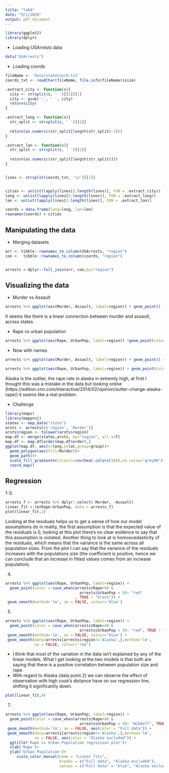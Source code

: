 ```yaml
---
title: "lab0"
date: "9/1/2020"
output: pdf_document
---
```

```r
library(ggplot2)
library(dplyr)
```
* Loading USArrests data
```r
data("USArrests")

```

* Loading coords

```r
fileName <- 'data/stateCoord.txt'
coords_txt <- readChar(fileName, file.info(fileName)$size)

.extract_city <- function(s){
  city <- strsplit(s, ' ')[[1]][1]
  city <- gsub('-', ' ', city)
  return(city)
}

.extract_long <- function(s){
  str_split <- strsplit(s, ' ')[[1]]
  
  return(as.numeric(str_split[length(str_split)-1]))
}

.extract_lan <- function(s){
  str_split <- strsplit(s, ' ')[[1]]
  
  return(as.numeric(str_split[length(str_split)]))
}


lines <- strsplit(coords_txt, '\n')[[1]]


cities <- unlist(lapply(lines[2:length(lines)], FUN = .extract_city))
long <- unlist(lapply(lines[2:length(lines)], FUN = .extract_long))
lan <- unlist(lapply(lines[2:length(lines)], FUN = .extract_lan))

coords = data.frame(long=long, lan=lan)
rownames(coords) = cities

```

## Manipulating the data

* Merging datasets

```r

arr <- tibble::rownames_to_column(USArrests, "region")
coo <-  tibble::rownames_to_column(coords, "region")


arrests = dplyr::full_join(arr, coo,by="region")
```


## Visualizing the data

* Murder vs Assault  

```r
arrests %>% ggplot(aes(Murder, Assault, label=region)) + geom_point()

```

It seems like there is a linear connection between murder and assault, across states.  

* Rape vs  urban population  

```r
arrests %>% ggplot(aes(Rape, UrbanPop, label=region)) +geom_point(color = case_when(arrests$Rape>40 & arrests$UrbanPop < 50~ "red", TRUE ~ "black")) 
```


* Now with names

```r
arrests %>% ggplot(aes(Murder, Assault, label=region)) + geom_point() + geom_text(vjust=1.5)

```


```r
arrests %>% ggplot(aes(Rape, UrbanPop, label=region)) + geom_point(color = case_when(arrests$Rape>40 & arrests$UrbanPop < 50~ "red", TRUE ~ "black")) + geom_text(vjust=1.5, color = case_when(arrests$Rape>40 & arrests$UrbanPop < 50~ "red", TRUE ~ "black"))

```
Alaska is the outlier, the rape rate in alaska in extremly high, at first I thought this was a mistake in the data but looking online (https://edition.cnn.com/interactive/2014/02/opinion/sutter-change-alaska-rape/) it seems like a real problem.  

* Challenge  

```r
library(maps)
library(mapproj)
states <- map_data("state")
arsts <- arrests[c('region', 'Murder')]
arsts$region <- tolower(arsts$region)
map.df <- merge(states,arsts, by="region", all.x=T)
map.df <- map.df[order(map.df$order),]
ggplot(map.df, aes(x=long,y=lat,group=group))+
  geom_polygon(aes(fill=Murder))+
  geom_path()+
  scale_fill_gradientn(colours=rev(heat.colors(10)),na.value="grey90")+
  coord_map()

```


## Regression

1-3.  

```r
arrests_f <- arrests %>% dplyr::select(-Murder, -Assault)
linear_fit <-lm(Rape~UrbanPop, data = arrests_f)
plot(linear_fit,1)
```



Looking at the residuals helps us to get a sense of how our model assumptions do in reality, the first assumption is that the expected value of the residuals is 0, looking at this plot there's no clear evidence to say that this assumption is violated. Another thing to look at is homoscedasticity of the residuals, which means that the variance is the same across all population sizes. From the plot I can say that the variance of the residuals increases with the populations size (the coefficient is positive, hence we can conclude that an increase in fitted values comes from an increase population).  

4. 

```r
arrests %>% ggplot(aes(Rape, UrbanPop, label=region)) +
  geom_point(color = case_when(arrests$Rape>40 & 
                                 arrests$UrbanPop < 50~ "red"
                               , TRUE ~ "black")) +
 geom_smooth(method='lm', se = FALSE, colour='blue') 
```

5.  

```r
arrests %>% ggplot(aes(Rape, UrbanPop, label=region)) +
  geom_point(color = case_when(arrests$Rape>40 & 
                                 arrests$UrbanPop < 50~ "red", TRUE ~ "black")) +
 geom_smooth(method='lm', se = FALSE, colour='blue') +
 geom_smooth(data=arrests[arrests$region!='Alaska',],method='lm',
             se = FALSE, colour='red') 
```

- I think that most of the variation in the data isn't explained by any of the linear models. What I get looking at the two models is that both are saying that there is a positive correlation between population size and rape.
- With regard to Alaska (data point 2) we can observe the effect of observation with high cook's distance have on our regression line, shifting it significantly down.  
```r
plot(linear_fit,4)
```

7.  

```r
arrests %>% ggplot(aes(Rape, UrbanPop, label=region)) +
  geom_point(color = case_when(arrests$Rape>40 & 
                                 arrests$UrbanPop < 50~ "#1b9e77", TRUE ~ "#7570b3")) +
 geom_smooth(method='lm', se = FALSE, aes(color = "Full data")) +
 geom_smooth(data=arrests[arrests$region!='Alaska',],method='lm',
             se = FALSE, aes(color = "Alaska excluded")) +
  ggtitle('Rape vs Urban Population regression plot')+ 
  xlab('Rape')+
  ylab('Urban Population')+
     scale_color_manual(name = "Linear fits",
                        breaks = c("Full data", "Alaska excluded"),
                        values = c("Full data" = "blue", "Alaska excluded" = "red") )
```


















